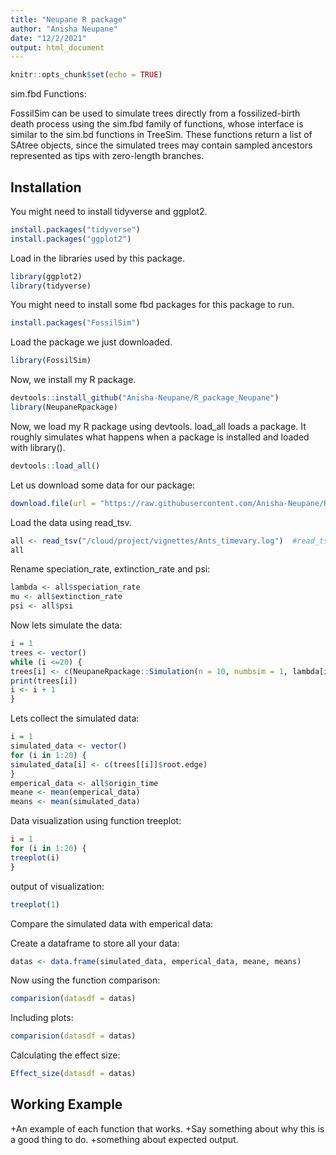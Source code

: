 ```yaml
---
title: "Neupane R package"
author: "Anisha Neupane"
date: "12/2/2021"
output: html_document
---
```


```r
knitr::opts_chunk$set(echo = TRUE)
```

sim.fbd Functions:

FossilSim can be used to simulate trees directly from a fossilized-birth death process using the sim.fbd family of functions, whose interface is similar to the sim.bd functions in TreeSim. These functions return a list of SAtree objects, since the simulated trees may contain sampled ancestors represented as tips with zero-length branches.

## Installation

You might need to install tidyverse and ggplot2.

```r
install.packages("tidyverse")
install.packages("ggplot2")
```

Load in the libraries used by this package.

``` r
library(ggplot2)
library(tidyverse)
```

You might need to install some fbd packages for this package to run.

```r
install.packages("FossilSim")
```

Load the package we just downloaded.

```r
library(FossilSim)
```

Now, we install my R package.

```r
devtools::install_github("Anisha-Neupane/R_package_Neupane")
library(NeupaneRpackage)

```

Now, we load my R package using devtools. load_all loads a package. It roughly simulates what happens when a package is installed and loaded with library().

```r
devtools::load_all()
```

Let us download some data for our package:
```r

download.file(url = "https://raw.githubusercontent.com/Anisha-Neupane/R_package_Neupane/master/Data/ants_timevary.log", destfile = "/cloud/project/vignettes/Ants_timevary.log")

```

Load the data using read_tsv. 
```r
all <- read_tsv("/cloud/project/vignettes/Ants_timevary.log")  #read_tsv is used for tab separated ("\") values.
all
```

Rename speciation_rate, extinction_rate and psi:
```r
lambda <- all$speciation_rate
mu <- all$extinction_rate
psi <- all$psi

```

Now lets simulate the data:
```r
i = 1
trees <- vector()
while (i <=20) { 
trees[i] <- c(NeupaneRpackage::Simulation(n = 10, numbsim = 1, lambda[i], mu[i], psi[i], frac = .01))
print(trees[i])
i <- i + 1
}
```

Lets collect the simulated data:
```r
i = 1  
simulated_data <- vector()
for (i in 1:20) { 
simulated_data[i] <- c(trees[[i]]$root.edge)
}
emperical_data <- all$origin_time
meane <- mean(emperical_data)
means <- mean(simulated_data)

```

Data visualization using function treeplot:
```r
i = 1
for (i in 1:20) {
treeplot(i)
} 

```

output of visualization:
```r
treeplot(1)
```

Compare the simulated data with emperical data:

Create a dataframe to store all your data:
```r
datas <- data.frame(simulated_data, emperical_data, meane, means)

```

Now using the function comparison:
```r
comparision(datasdf = datas)
```

Including plots:
```r
comparision(datasdf = datas)
```

Calculating the effect size:
```r
Effect_size(datasdf = datas)
```
## Working Example
+An example of each function that works.
+Say something about why this is a good thing to do.
+something about expected output.


